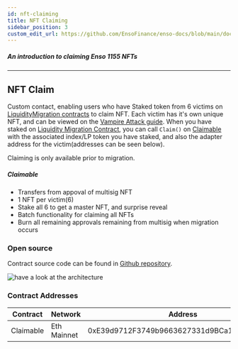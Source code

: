 ```yaml
---
id: nft-claiming
title: NFT Claiming
sidebar_position: 3
custom_edit_url: https://github.com/EnsoFinance/enso-docs/blob/main/docs/smart-contracts/vampire-attack/nft-claiming.mdx
---
```



##### An introduction to claiming Enso 1155 NFTs
---

## NFT Claim

Custom contact, enabling users who have Staked token from 6 victims on [LiquidityMigration contracts](liquidity-migration.mdx) to claim NFT.  Each victim has it's own unique NFT, and can be viewed on the [Vampire Attack guide](../../guides/vampire-attack.mdx).  When you have staked on [Liquidity Migration Contract](https://github.com/EnsoFinance/liquidity-migration/blob/master/contracts/LiquidityMigration.sol#L60), you can call `Claim()` on [Claimable](https://github.com/EnsoFinance/liquidity-migration/blob/master/contracts/nft/Claimable.sol#L59) with the associated index/LP token you have staked, and also the adapter address for the victim(addresses can be seen below).   

Claiming is only available prior to migration.

##### Claimable
- Transfers from appoval of multisig NFT
- 1 NFT per victim(6)
- Stake all 6 to get a master NFT, and surprise reveal
- Batch functionality for claiming all NFTs
- Burn all remaining approvals remaining from multisig when migration occurs




### Open source

Contract source code can be found in [Github repository](https://github.com/EnsoFinance/liquidity-migration/blob/master/contracts/nft/Claimable.sol).

![have a look at the architecture](https://raw.githubusercontent.com/EnsoFinance/liquidity-migration/master/architecture/NFTClaimArchitecture.png?token=AR3VNP62MKEP2BDDT7PIPQ3BS7M4C)


### Contract Addresses

| **Contract** | **Network**    | **Address**                                |
| ------------ | -------------- | ------------------------------------------ |
| Claimable        | Eth Mainnet    | 0xE39d9712F3749b9663627331d9BCa15Ac69b6170 |